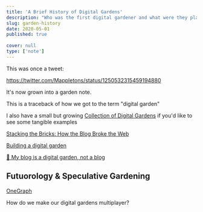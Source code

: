 ```yaml
---
title: 'A Brief History of Digital Gardens'
description: "Who was the first digital gardener and what were they planting?"
slug: garden-history
date: 2020-05-01
published: true
 
cover: null
type: ['note']
---
```


This was once a tweet:

https://twitter.com/Mappletons/status/1250532315459194880

It's now grown into a garden note.

This is a traceback of how we got to the term "digital garden"

I also have a small but growing [Collection of Digital Gardens](./garden-collection) if you'd like to see some tangible examples

[Stacking the Bricks: How the Blog Broke the Web](https://stackingthebricks.com/how-blogs-broke-the-web/)

[Building a digital garden](https://tomcritchlow.com/2019/02/17/building-digital-garden/)

[🌱 My blog is a digital garden, not a blog](https://joelhooks.com/digital-garden)

## Futuorology & Speculative Gardening

[OneGraph](https://www.onegraph.com/)

How do we make our digital gardens multiplayer?



